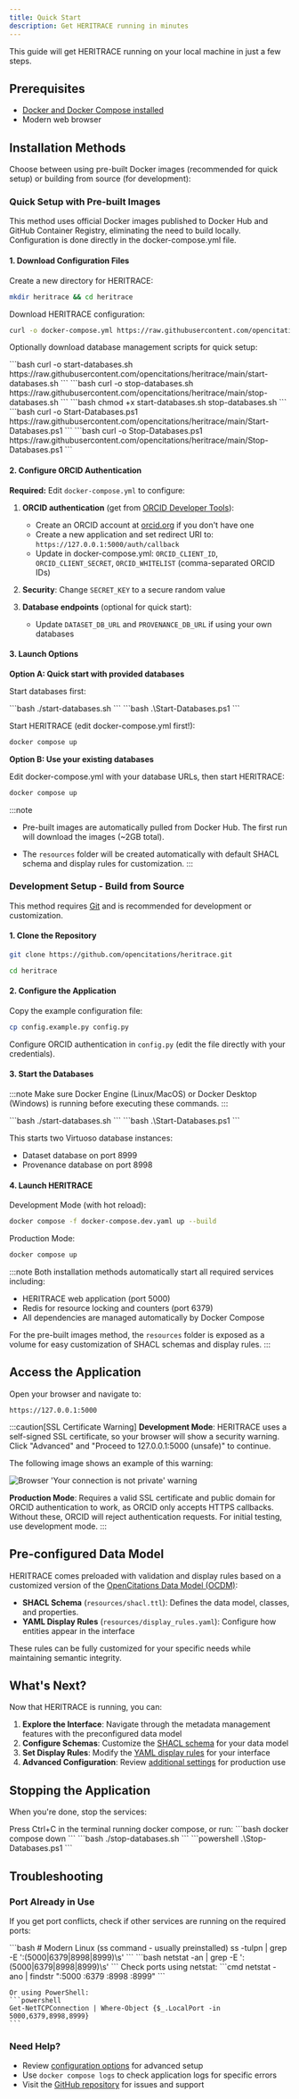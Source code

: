 ```yaml
---
title: Quick Start
description: Get HERITRACE running in minutes
---
```



This guide will get HERITRACE running on your local machine in just a few steps.

## Prerequisites

- <a href="https://docs.docker.com/get-docker/" target="_blank" rel="noopener noreferrer">Docker and Docker Compose installed</a>
- Modern web browser

## Installation Methods

Choose between using pre-built Docker images (recommended for quick setup) or building from source (for development):

<Tabs>
  <TabItem label="Pre-built Images (Recommended)">
    
### Quick Setup with Pre-built Images

This method uses official Docker images published to Docker Hub and GitHub Container Registry, eliminating the need to build locally. Configuration is done directly in the docker-compose.yml file.

#### 1. Download Configuration Files

Create a new directory for HERITRACE:
```bash
mkdir heritrace && cd heritrace
```

Download HERITRACE configuration:
```bash
curl -o docker-compose.yml https://raw.githubusercontent.com/opencitations/heritrace/main/docker-compose.yml
```

Optionally download database management scripts for quick setup:

<Tabs>
  <TabItem label="Linux/MacOS">
    ```bash
    curl -o start-databases.sh https://raw.githubusercontent.com/opencitations/heritrace/main/start-databases.sh
    ```
    ```bash
    curl -o stop-databases.sh https://raw.githubusercontent.com/opencitations/heritrace/main/stop-databases.sh
    ```
    ```bash
    chmod +x start-databases.sh stop-databases.sh
    ```
  </TabItem>
  <TabItem label="Windows">
    ```bash
    curl -o Start-Databases.ps1 https://raw.githubusercontent.com/opencitations/heritrace/main/Start-Databases.ps1
    ```
    ```bash
    curl -o Stop-Databases.ps1 https://raw.githubusercontent.com/opencitations/heritrace/main/Stop-Databases.ps1
    ```
  </TabItem>
</Tabs>

#### 2. Configure ORCID Authentication

**Required:** Edit `docker-compose.yml` to configure:

1. **ORCID authentication** (get from [ORCID Developer Tools](https://orcid.org/developer-tools)):
   - Create an ORCID account at <a href="https://orcid.org/register" target="_blank" rel="noopener noreferrer">orcid.org</a> if you don't have one
   - Create a new application and set redirect URI to: `https://127.0.0.1:5000/auth/callback`
   - Update in docker-compose.yml: `ORCID_CLIENT_ID`, `ORCID_CLIENT_SECRET`, `ORCID_WHITELIST` (comma-separated ORCID IDs)

2. **Security**: Change `SECRET_KEY` to a secure random value

3. **Database endpoints** (optional for quick start):
   - Update `DATASET_DB_URL` and `PROVENANCE_DB_URL` if using your own databases

#### 3. Launch Options

**Option A: Quick start with provided databases**

Start databases first:

<Tabs>
  <TabItem label="Linux/MacOS">
    ```bash
    ./start-databases.sh
    ```
  </TabItem>
  <TabItem label="Windows">
    ```bash
    .\Start-Databases.ps1
    ```
  </TabItem>
</Tabs>

Start HERITRACE (edit docker-compose.yml first!):
```bash
docker compose up
```

**Option B: Use your existing databases**

Edit docker-compose.yml with your database URLs, then start HERITRACE:
```bash
docker compose up
```

:::note
- Pre-built images are automatically pulled from Docker Hub. The first run will download the images (~2GB total).
- The `resources` folder will be created automatically with default SHACL schema and display rules for customization.
:::

  </TabItem>
  <TabItem label="Build from Source">

### Development Setup - Build from Source

This method requires <a href="https://git-scm.com/downloads" target="_blank" rel="noopener noreferrer">Git</a> and is recommended for development or customization.

#### 1. Clone the Repository

```bash
git clone https://github.com/opencitations/heritrace.git
```
```bash
cd heritrace
```

#### 2. Configure the Application

Copy the example configuration file:

```bash
cp config.example.py config.py
```

Configure ORCID authentication in `config.py` (edit the file directly with your credentials).

#### 3. Start the Databases

:::note
Make sure Docker Engine (Linux/MacOS) or Docker Desktop (Windows) is running before executing these commands.
:::

<Tabs>
  <TabItem label="Linux/MacOS">
    ```bash
    ./start-databases.sh
    ```
  </TabItem>
  <TabItem label="Windows">
    ```bash
    .\Start-Databases.ps1
    ```
  </TabItem>
</Tabs>

This starts two Virtuoso database instances:
- Dataset database on port 8999
- Provenance database on port 8998

#### 4. Launch HERITRACE

Development Mode (with hot reload):
```bash
docker compose -f docker-compose.dev.yaml up --build
```

Production Mode:
```bash
docker compose up
```

  </TabItem>
</Tabs>

:::note
Both installation methods automatically start all required services including:
- HERITRACE web application (port 5000)
- Redis for resource locking and counters (port 6379)
- All dependencies are managed automatically by Docker Compose

For the pre-built images method, the `resources` folder is exposed as a volume for easy customization of SHACL schemas and display rules.
:::

## Access the Application

Open your browser and navigate to:

```
https://127.0.0.1:5000
```

:::caution[SSL Certificate Warning]
**Development Mode**: HERITRACE uses a self-signed SSL certificate, so your browser will show a security warning. Click "Advanced" and "Proceed to 127.0.0.1:5000 (unsafe)" to continue.

The following image shows an example of this warning:

![Browser 'Your connection is not private' warning](../../../assets/connection_not_private.png)

**Production Mode**: Requires a valid SSL certificate and public domain for ORCID authentication to work, as ORCID only accepts HTTPS callbacks. Without these, ORCID will reject authentication requests. For initial testing, use development mode.
:::

## Pre-configured Data Model

HERITRACE comes preloaded with validation and display rules based on a customized version of the <a href="https://doi.org/10.1007/978-3-030-62466-8_28" target="_blank" rel="noopener noreferrer">OpenCitations Data Model (OCDM)</a>:

- **SHACL Schema** (`resources/shacl.ttl`): Defines the data model, classes, and properties.
- **YAML Display Rules** (`resources/display_rules.yaml`): Configure how entities appear in the interface

These rules can be fully customized for your specific needs while maintaining semantic integrity.

## What's Next?

Now that HERITRACE is running, you can:

1. **Explore the Interface**: Navigate through the metadata management features with the preconfigured data model
2. **Configure Schemas**: Customize the [SHACL schema](/heritrace/configuration/shacl/) for your data model
3. **Set Display Rules**: Modify the [YAML display rules](/heritrace/configuration/display-rules/) for your interface
4. **Advanced Configuration**: Review [additional settings](/heritrace/configuration/app-settings/) for production use

## Stopping the Application

When you're done, stop the services:

<Tabs>
  <TabItem label="Stop Application">
    Press Ctrl+C in the terminal running docker compose, or run:
    ```bash
    docker compose down
    ```
  </TabItem>
  <TabItem label="Stop Databases">
    <Tabs>
      <TabItem label="Linux/MacOS">
        ```bash
        ./stop-databases.sh
        ```
      </TabItem>
      <TabItem label="Windows">
        ```powershell
        .\Stop-Databases.ps1
        ```
      </TabItem>
    </Tabs>
  </TabItem>
</Tabs>

## Troubleshooting

### Port Already in Use
If you get port conflicts, check if other services are running on the required ports:

<Tabs>
  <TabItem label="Linux">
    ```bash
    # Modern Linux (ss command - usually preinstalled)
    ss -tulpn | grep -E ':(5000|6379|8998|8999)\s'
    ```
  </TabItem>
  <TabItem label="macOS">
    ```bash
    netstat -an | grep -E ':(5000|6379|8998|8999)\s'
    ```
  </TabItem>
  <TabItem label="Windows">
    Check ports using netstat:
    ```cmd
    netstat -ano | findstr ":5000 :6379 :8998 :8999"
    ```
    
    Or using PowerShell:
    ```powershell
    Get-NetTCPConnection | Where-Object {$_.LocalPort -in 5000,6379,8998,8999}
    ```
  </TabItem>
</Tabs>

### Need Help?
- Review [configuration options](/heritrace/configuration/app-settings/) for advanced setup
- Use `docker compose logs` to check application logs for specific errors
- Visit the <a href="https://github.com/opencitations/heritrace" target="_blank" rel="noopener noreferrer">GitHub repository</a> for issues and support 